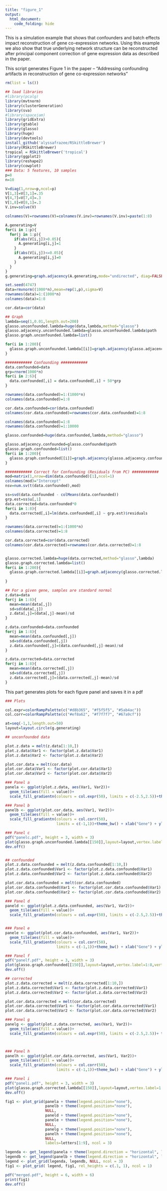 ```yaml
---
title: "figure_1"
output:
  html_document:
    code_folding: hide
---
```


This is a simulation example that shows that confounders and batch effects impact reconstruction of gene co-expression networks. Using this example we also show that true underlying network structure can be reconstructed after principal component correction of gene expression data as described in the paper.

This script generates Figure 1 in the paper -- "Addressing confounding artifacts in reconstruction of gene co-expression networks"

```r
rm(list = ls())

## load libraries
#library(pcalg)
library(mvtnorm)
library(clusterGeneration)
library(sva)
#library(spacejam)
library(gridExtra)
library(gtable)
library(glasso)
library(huge)
library(devtools)
install_github('alyssafrazee/RSkittleBrewer')
library(RSkittleBrewer)
tropical = RSkittleBrewer('tropical')
library(ggplot2)
library(reshape2)
library(cowplot)
### Data: 5 features, 10 samples
p=8
n=10

V=diag(1,nrow=p,ncol=p)
V[1,3]=V[3,1]=.35
V[4,7]=V[7,4]=.3
V[1,8]=V[8,1]=.3
V.inv=solve(V)

colnames(V)=rownames(V)=colnames(V.inv)=rownames(V.inv)=paste(1:8)

A.generating=V
for(i in 1:p){
  for(j in 1:p){
    if(abs(V[i,j])>0.05){
      A.generating[i,j]=1
    }
    if(abs(V[i,j])<=0.05){
      A.generating[i,j]=0
    }
  }
}
g.generating=graph.adjacency(A.generating,mode="undirected", diag=FALSE,add.colnames=TRUE)

set.seed(4747)
data=rmvnorm((1000*n),mean=rep(1,p),sigma=V)
rownames(data)=1:(1000*n)
colnames(data)=1:8

cor.data=cor(data)

## Graph 
lambda=seq(1,0.01,length.out=200)
glasso.unconfounded.lambda=huge(data,lambda,method="glasso")
glasso.adjacency.unconfounded.lambda=glasso.unconfounded.lambda$path
glasso.graph.unconfounded.lambda=list()

for(i in 1:200){
  glasso.graph.unconfounded.lambda[[i]]=graph.adjacency(glasso.adjacency.unconfounded.lambda[[i]],mode="undirected", diag=FALSE)
}

############ Confounding ############
data.confounded=data
grp=rnorm(1000*n)
for(i in 2:6){
  data.confounded[,i] = data.confounded[,i] + 50*grp
}

rownames(data.confounded)=1:(1000*n)
colnames(data.confounded)=1:8

cor.data.confounded=cor(data.confounded)
colnames(cor.data.confounded)=rownames(cor.data.confounded)=1:8

colnames(data.confounded)=1:8
rownames(data.confounded)=1:10000 

glasso.confounded=huge(data.confounded,lambda,method="glasso")

glasso.adjacency.confounded=glasso.confounded$path
glasso.graph.confounded=list()
for(i in 1:200){
  glasso.graph.confounded[[i]]=graph.adjacency(glasso.adjacency.confounded[[i]],mode="undirected", diag=FALSE)
}

############ Correct for Confounding (Residuals from PC) ############
mod=matrix(1,nrow=dim(data.confounded)[1],ncol=1)
colnames(mod)="Intercept"
nsv=num.sv(t(data.confounded),mod)

ss=svd(data.confounded - colMeans(data.confounded))
grp.est=ss$u[,1]
data.corrected=data.confounded*0
for(i in 1:8){
  data.corrected[,i]=lm(data.confounded[,i] ~ grp.est)$residuals
}

rownames(data.corrected)=1:(1000*n)
colnames(data.corrected)=1:8

cor.data.corrected=cor(data.corrected)
colnames(cor.data.corrected)=rownames(cor.data.corrected)=1:8


glasso.corrected.lambda=huge(data.corrected,method="glasso",lambda)
glasso.graph.corrected.lambda=list()
for(i in 1:200){
  glasso.graph.corrected.lambda[[i]]=graph.adjacency(glasso.corrected.lambda$path[[i]],mode="undirected", diag=FALSE)
  
}

## For a given gene, samples are standard normal
z.data=data
for(j in 1:8){
  mean=mean(data[,j])
  sd=sd(data[,j])
  z.data[,j]=(data[,j]-mean)/sd
}

z.data.confounded=data.confounded
for(j in 1:8){
  mean=mean(data.confounded[,j])
  sd=sd(data.confounded[,j])
  z.data.confounded[,j]=(data.confounded[,j]-mean)/sd
}

z.data.corrected=data.corrected
for(j in 1:8){
  mean=mean(data.corrected[,j])
  sd=sd(data.corrected[,j])
  z.data.corrected[,j]=(data.corrected[,j]-mean)/sd
}

```

This part generates plots for each figure panel and saves it in a pdf

```r
### Plots

col.expr=colorRampPalette(c("#d8b365", "#f5f5f5", "#5ab4ac"))
col.corr=colorRampPalette(c("#ef8a62", "#f7f7f7", "#67a9cf"))

at=seq(-1,1,length.out=50)
layout=layout.circle(g.generating)

## unconfounded data

plot.z.data = melt(z.data[1:10,])
plot.z.data$Var1 <- factor(plot.z.data$Var1)
plot.z.data$Var2 <- factor(plot.z.data$Var2)

plot.cor.data = melt(cor.data)
plot.cor.data$Var1 <- factor(plot.cor.data$Var1)
plot.cor.data$Var2 <- factor(plot.cor.data$Var2)

### Panel a
panela <- ggplot(plot.z.data, aes(Var1, Var2))+
  geom_tile(aes(fill = value))+ 
  scale_fill_gradientn(colours = col.expr(50), limits = c(-2.5,2.5))+theme_bw() + xlab("Sample") + ylab("Gene")

### Panel b
panelb <- ggplot(plot.cor.data, aes(Var1, Var2))+
  geom_tile(aes(fill = value))+ 
  scale_fill_gradientn(colours = col.corr(50), 
                       limits = c(-1,1))+theme_bw() + xlab("Gene") + ylab("Gene")

### Panel c
pdf("panelc.pdf", height = 3, width = 3)
plot(glasso.graph.unconfounded.lambda[[150]],layout=layout,vertex.label=1:8,vertex.size=50,edge.color="limegreen",edge.width=4, vertex.color="cornsilk")
dev.off()


## confounded
plot.z.data.confounded = melt(z.data.confounded[1:10,])
plot.z.data.confounded$Var1 <- factor(plot.z.data.confounded$Var1)
plot.z.data.confounded$Var2 <- factor(plot.z.data.confounded$Var2)

plot.cor.data.confounded = melt(cor.data.confounded)
plot.cor.data.confounded$Var1 <- factor(plot.cor.data.confounded$Var1)
plot.cor.data.confounded$Var2 <- factor(plot.cor.data.confounded$Var2)

### Panel d
paneld <- ggplot(plot.z.data.confounded, aes(Var1, Var2))+
  geom_tile(aes(fill = value))+ 
  scale_fill_gradientn(colours = col.expr(50), limits = c(-2.5,2.5))+theme_bw() + xlab("Sample") + ylab("Gene")


### Panel e
panele <- ggplot(plot.cor.data.confounded, aes(Var1, Var2))+
  geom_tile(aes(fill = value))+ 
  scale_fill_gradientn(colours = col.corr(50), 
                       limits = c(-1,1))+theme_bw() + xlab("Gene") + ylab("Gene")

### Panel f
pdf("panelf.pdf", height = 3, width = 3)
plot(glasso.graph.confounded[[150]],layout=layout,vertex.label=1:8,vertex.size=50,edge.color="limegreen",edge.width=4, vertex.color="cornsilk")
dev.off()

## corrected
plot.z.data.corrected = melt(z.data.corrected[1:10,])
plot.z.data.corrected$Var1 <- factor(plot.z.data.corrected$Var1)
plot.z.data.corrected$Var2 <- factor(plot.z.data.corrected$Var2)

plot.cor.data.corrected = melt(cor.data.corrected)
plot.cor.data.corrected$Var1 <- factor(plot.cor.data.corrected$Var1)
plot.cor.data.corrected$Var2 <- factor(plot.cor.data.corrected$Var2)

### Panel g
panelg <- ggplot(plot.z.data.corrected, aes(Var1, Var2))+
  geom_tile(aes(fill = value))+ 
  scale_fill_gradientn(colours = col.expr(50), limits = c(-2.5,2.5))+ theme_bw() + xlab("Sample") + ylab("Gene")



### Panel h
panelh <- ggplot(plot.cor.data.corrected, aes(Var1, Var2))+
  geom_tile(aes(fill = value))+ 
  scale_fill_gradientn(colours = col.corr(50), 
                       limits = c(-1,1))+theme_bw() + xlab("Gene") + ylab("Gene")

### Panel i
pdf("paneli.pdf", height = 3, width = 3)
plot(glasso.graph.corrected.lambda[[150]],layout=layout,vertex.label=1:8,vertex.size=50,edge.color="limegreen",edge.width=4, vertex.color="cornsilk")
dev.off()

fig1 <- plot_grid(panela + theme(legend.position="none"), 
                  panelb + theme(legend.position="none"), 
                  NULL, 
                  paneld + theme(legend.position="none"), 
                  panele + theme(legend.position="none"), 
                  NULL, 
                  panelg + theme(legend.position="none"), 
                  panelh + theme(legend.position="none"), 
                  NULL, 
                  labels=letters[1:9], ncol = 3)

legenda <- get_legend(panela + theme(legend.direction = "horizontal", legend.position = "top"))
legendb <- get_legend(panelb + theme(legend.direction = "horizontal", legend.position = "top"))
legend <- plot_grid(legenda, legendb, NULL, ncol = 3)
fig1 <- plot_grid( legend, fig1, rel_heights = c(.1, 1), ncol = 1)

pdf("merged.pdf", height = 6, width = 6)
print(fig1)
dev.off()
```
